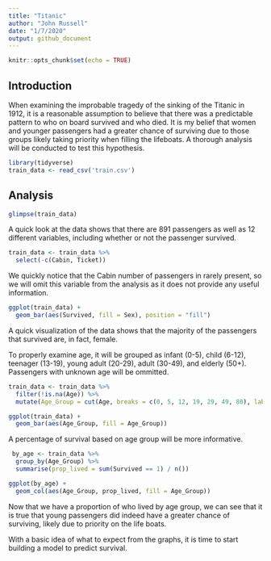 ```yaml
---
title: "Titanic"
author: "John Russell"
date: "1/7/2020"
output: github_document
---
```


```r
knitr::opts_chunk$set(echo = TRUE)
```

## Introduction

When examining the improbable tragedy of the sinking of the Titanic in 1912, it is a reasonable assumption to believe that there was a predictable pattern to who on board survived and who died. It is my belief that women and younger passengers had a greater chance of surviving due to those groups likely taking priority when filling the lifeboats. A thorough analysis will be conducted to test this hypothesis.

```r
library(tidyverse)
train_data <- read_csv('train.csv')
```

## Analysis
```r
glimpse(train_data)
```

A quick look at the data shows that there are 891 passengers as well as 12 different variables, including whether or not the passenger survived.

```r
train_data <- train_data %>%
  select(-c(Cabin, Ticket))
```
 We quickly notice that the Cabin number of passengers in rarely present, so we will omit this variable from the analysis as it does not provide any useful information.
 
```r
ggplot(train_data) +
  geom_bar(aes(Survived, fill = Sex), position = "fill")
```
 
A quick visualization of the data shows that the majority of the passengers that survived are, in fact, female. 

To properly examine age, it will be grouped as infant (0-5), child (6-12), teenager (13-19),  young adult (20-29), adult (30-49), and elderly (50+). Passengers with unknown age will be ommitted.

```r
train_data <- train_data %>%
  filter(!is.na(Age)) %>%
  mutate(Age_Group = cut(Age, breaks = c(0, 5, 12, 19, 29, 49, 80), labels = c("infant", "child", "teenager", "young adult", "adult", "elderly")))
```
```r
ggplot(train_data) +
  geom_bar(aes(Age_Group, fill = Age_Group))
```

A percentage of survival based on age group will be more informative. 
```r
 by_age <- train_data %>%
  group_by(Age_Group) %>%
  summarise(prop_lived = sum(Survived == 1) / n()) 

ggplot(by_age) +
  geom_col(aes(Age_Group, prop_lived, fill = Age_Group))
```

Now that we have a proportion of who lived by age group, we can see that it is true that young passengers did indeed have a greater chance of surviving, likely due to priority on the life boats. 

With a basic idea of what to expect from the graphs, it is time to start building a model to predict survival.